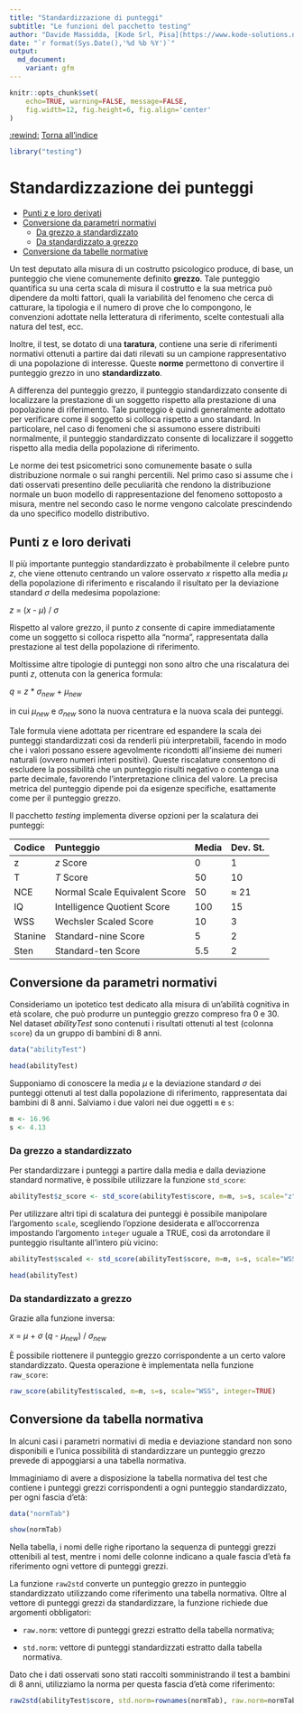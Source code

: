 ```yaml
---
title: "Standardizzazione di punteggi"
subtitle: "Le funzioni del pacchetto testing"
author: "Davide Massidda, [Kode Srl, Pisa](https://www.kode-solutions.net/it/index.html)"
date: "`r format(Sys.Date(),'%d %b %Y')`"
output:
  md_document:
    variant: gfm
---
```


```r
knitr::opts_chunk$set(
    echo=TRUE, warning=FALSE, message=FALSE,
    fig.width=12, fig.height=6, fig.align='center'
)
```

[:rewind:](../../README.md) [Torna all'indice](../../README.md)

```r
library("testing")
```

# Standardizzazione dei punteggi

+ [Punti z e loro derivati](#punti-z-e-loro-derivati)
+ [Conversione da parametri normativi](#conversione-da-parametri-normativi)
    + [Da grezzo a standardizzato](#da-grezzo-a-standardizzato)
    + [Da standardizzato a grezzo](#da-standardizzato-a-grezzo)
+ [Conversione da tabelle normative](#conversione-da-tabelle-normative)

Un test deputato alla misura di un costrutto psicologico produce, di base, un punteggio che viene comunemente definito **grezzo**. Tale punteggio quantifica su una certa scala di misura il costrutto e la sua metrica può dipendere da molti fattori, quali la variabilità del fenomeno che cerca di catturare, la tipologia e il numero di prove che lo compongono, le convenzioni adottate nella letteratura di riferimento, scelte contestuali alla natura del test, ecc.

Inoltre, il test, se dotato di una **taratura**, contiene una serie di riferimenti normativi ottenuti a partire dai dati rilevati su un campione rappresentativo di una popolazione di interesse. Queste **norme** permettono di convertire il punteggio grezzo in uno **standardizzato**.

A differenza del punteggio grezzo, il punteggio standardizzato consente di localizzare la prestazione di un soggetto rispetto alla prestazione di una popolazione di riferimento. Tale punteggio è quindi generalmente adottato per verificare come il soggetto si colloca rispetto a uno standard. In particolare, nel caso di fenomeni che si assumono essere distribuiti normalmente, il punteggio standardizzato consente di localizzare il soggetto rispetto alla media della popolazione di riferimento.

Le norme dei test psicometrici sono comunemente basate o sulla distribuzione normale o sui ranghi percentili. Nel primo caso si assume che i dati osservati presentino delle peculiarità che rendono la distribuzione normale un buon modello di rappresentazione del fenomeno sottoposto a misura, mentre nel secondo caso le norme vengono calcolate prescindendo da uno specifico modello distributivo.

## Punti z e loro derivati

Il più importante punteggio standardizzato è probabilmente il celebre punto $z$, che viene ottenuto centrando un valore osservato $x$ rispetto alla media $\mu$ della popolazione di riferimento e riscalando il risultato per la deviazione standard $\sigma$ della medesima popolazione:

$z$ = ($x$ - $\mu$) / $\sigma$

Rispetto al valore grezzo, il punto $z$ consente di capire immediatamente come un soggetto si colloca rispetto alla "norma", rappresentata dalla prestazione al test della popolazione di riferimento.

Moltissime altre tipologie di punteggi non sono altro che una riscalatura dei punti $z$, ottenuta con la generica formula:

$q$ = $z$ * $\sigma_{new}$ + $\mu_{new}$

in cui $\mu_{new}$ e $\sigma_{new}$ sono la nuova centratura e la nuova scala dei punteggi.

Tale formula viene adottata per ricentrare ed espandere la scala dei punteggi standardizzati così da renderli più interpretabili, facendo in modo che i valori possano essere agevolmente ricondotti all'insieme dei numeri naturali (ovvero numeri interi positivi). Queste riscalature consentono di escludere la possibilità che un punteggio risulti negativo o contenga una parte decimale, favorendo l'interpretazione clinica del valore. La precisa metrica del punteggio dipende poi da esigenze specifiche, esattamente come per il punteggio grezzo.

Il pacchetto *testing* implementa diverse opzioni per la scalatura dei punteggi:

Codice  | Punteggio | Media | Dev. St.
:--- | :--- | :--- | :---
z | $z$ Score | 0 | 1
T | *T* Score | 50 | 10
NCE | Normal Scale Equivalent Score | 50 | $\approx$ 21
IQ | Intelligence Quotient Score | 100 | 15
WSS | Wechsler Scaled Score | 10 | 3
Stanine | Standard-nine Score | 5 | 2
Sten | Standard-ten Score | 5.5 | 2

## Conversione da parametri normativi

Consideriamo un ipotetico test dedicato alla misura di un'abilità cognitiva in età scolare, che può produrre un punteggio grezzo compreso fra 0 e 30. Nel dataset *abilityTest* sono contenuti i risultati ottenuti al test (colonna `score`) da un gruppo di bambini di 8 anni.

```r
data("abilityTest")
```

```r
head(abilityTest)
```

Supponiamo di conoscere la media $\mu$ e la deviazione standard $\sigma$ dei punteggi ottenuti al test dalla popolazione di riferimento, rappresentata dai bambini di 8 anni. Salviamo i due valori nei due oggetti `m` e `s`:

```r
m <- 16.96
s <- 4.13
```

### Da grezzo a standardizzato

Per standardizzare i punteggi a partire dalla media e dalla deviazione standard normative, è possibile utilizzare la funzione `std_score`:

```r
abilityTest$z_score <- std_score(abilityTest$score, m=m, s=s, scale="z")
```

Per utilizzare altri tipi di scalatura dei punteggi è possibile manipolare l'argomento `scale`, scegliendo l'opzione desiderata e all'occorrenza impostando l'argomento `integer` uguale a TRUE, così da arrotondare il punteggio risultante all'intero più vicino:

```r
abilityTest$scaled <- std_score(abilityTest$score, m=m, s=s, scale="WSS", integer=TRUE)
```

```r
head(abilityTest)
```

### Da standardizzato a grezzo

Grazie alla funzione inversa:

$x$ = $\mu$ + $\sigma$ ($q$ - $\mu_{new}$) / $\sigma_{new}$

È possibile riottenere il punteggio grezzo corrispondente a un certo valore standardizzato. Questa operazione è implementata nella funzione `raw_score`:

```r
raw_score(abilityTest$scaled, m=m, s=s, scale="WSS", integer=TRUE)
```

## Conversione da tabella normativa

In alcuni casi i parametri normativi di media e deviazione standard non sono disponibili e l'unica possibilità di standardizzare un punteggio grezzo prevede di appoggiarsi a una tabella normativa.

Immaginiamo di avere a disposizione la tabella normativa del test che contiene i punteggi grezzi corrispondenti a ogni punteggio standardizzato, per ogni fascia d'età:

```r
data("normTab")
```

```r
show(normTab)
```

Nella tabella, i nomi delle righe riportano la sequenza di punteggi grezzi ottenibili al test, mentre i nomi delle colonne indicano a quale fascia d'età fa riferimento ogni vettore di punteggi grezzi.

La funzione `raw2std` converte un punteggio grezzo in punteggio standardizzato utilizzando come riferimento una tabella normativa. Oltre al vettore di punteggi grezzi da standardizzare, la funzione richiede due argomenti obbligatori:

+ `raw.norm`: vettore di punteggi grezzi estratto della tabella normativa;

+ `std.norm`: vettore di punteggi standardizzati estratto dalla tabella normativa.

Dato che i dati osservati sono stati raccolti somministrando il test a bambini di 8 anni, utilizziamo la norma per questa fascia d'età come riferimento:

```r
raw2std(abilityTest$score, std.norm=rownames(normTab), raw.norm=normTab[,"8"])
```
